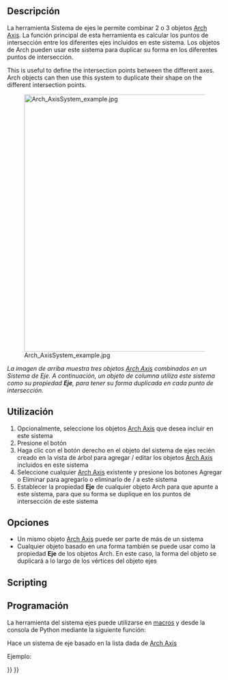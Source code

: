 <languages/>

{{Docnav
|[[Arch_Axis|Axis]]
|[[Arch_Grid|Grid]]
|[[BIM_Workbench|BIM]]
|IconL=Arch_Axis.svg
|IconR=Arch_Grid.svg
|IconC=Workbench_BIM.svg
}}

{{VeryImportantMessage|THIS COMMAND IS PART OF THE INTEGRATED [[BIM_Workbench|BIM WORKBENCH]] IN V1.0<br>
This page has been updated for that version.}}

<div class="mw-translate-fuzzy">
{{GuiCommand/es
|Name=Arch AxisSystem
|Name/es=Arch AxisSystem
|MenuLocation=Arch → Axis System
|Workbenches=[[Arch_Workbench/es|Arch]]
|SeeAlso=[[Arch Axis/es|Arch Axis]], [[Arch Grid/es|Grid]]
}}
</div>

<span id="Description"></span>
==Descripción==

<div class="mw-translate-fuzzy">
La herramienta Sistema de ejes le permite combinar 2 o 3 objetos [[Arch Axis/es|Arch Axis]]. La función principal de esta herramienta es calcular los puntos de intersección entre los diferentes ejes incluidos en este sistema. Los objetos de Arch pueden usar este sistema para duplicar su forma en los diferentes puntos de intersección.
</div>

This is useful to define the intersection points between the different axes. Arch objects can then use this system to duplicate their shape on the different intersection points.

[[Image:Arch AxisSystem example.jpg|600px]]
<div class="mw-translate-fuzzy">
''La imagen de arriba muestra tres objetos [[Arch Axis/es|Arch Axis]] combinados en un Sistema de Eje. A continuación, un objeto de columna utiliza este sistema como su propiedad '''Eje''', para tener su forma duplicada en cada punto de intersección.''
</div>

<span id="Usage"></span>
<div class="mw-translate-fuzzy">
==Utilización==
</div>

<div class="mw-translate-fuzzy">
# Opcionalmente, seleccione los objetos [[Arch Axis/es|Arch Axis]] que desea incluir en este sistema
# Presione el botón {{KEY|[[Image: Arch AxisSystem.png|16px]] [[Arch AxisSystem/es|Arch AxisSystem]]}}
# Haga clic con el botón derecho en el objeto del sistema de ejes recién creado en la vista de árbol para agregar / editar los objetos [[Arch Axis]]  incluidos en este sistema
# Seleccione cualquier [[Arch Axis/es|Arch Axis]] existente y presione los botones Agregar o Eliminar para agregarlo o eliminarlo de / a este sistema
# Establecer la propiedad '''Eje''' de cualquier objeto Arch para que apunte a este sistema, para que su forma se duplique en los puntos de intersección de este sistema
</div>

<span id="Options"></span>
==Opciones==

<div class="mw-translate-fuzzy">
* Un mismo objeto [[Arch Axis/es|Arch Axis]] puede ser parte de más de un sistema
* Cualquier objeto basado en una forma también se puede usar como la propiedad '''Eje''' de los objetos Arch. En este caso, la forma del objeto se duplicará a lo largo de los vértices del objeto ejes
</div>

==Scripting==

<div class="mw-translate-fuzzy">
==Programación==
</div>

<div class="mw-translate-fuzzy">
La herramienta del sistema ejes puede utilizarse en [[macros/es|macros]] y desde la consola de Python mediante la siguiente función:
</div>
{{Code|code=
AxisSystem = makeAxisSystem(axes, name="Axis System")
}}

<div class="mw-translate-fuzzy">
Hace un sistema de eje basado en la lista dada de [[Arch Axis/es|Arch Axis]]
</div>

Ejemplo:
{{Code|code=
import Draft, Arch

Axes = Arch.makeAxis(5, 1000)

Axes.ViewObject.LineWidth = 3
Axes.ViewObject.BubbleSize = 200
Axes.ViewObject.FontSize = 150

Axes2 = Arch.makeAxis(6, 500)

Axes2.ViewObject.LineWidth = 2
Axes2.ViewObject.BubbleSize = 200
Axes2.ViewObject.FontSize = 150
Axes2.ViewObject.NumberingStyle = "A,B,C"
FreeCAD.ActiveDocument.recompute()

Axes2.Length = 6000
Draft.rotate(Axes2, -90)
Draft.move(Axes2, FreeCAD.Vector(-1000, 2500, 0))
FreeCAD.ActiveDocument.recompute()

AxisSystem = Arch.makeAxisSystem([Axes, Axes2])

Structure = Arch.makeStructure(length=200, width=200, height=100)
Draft.move(Structure, FreeCAD.Vector(-100, 0, 0))
Structure.Axis = AxisSystem
FreeCAD.ActiveDocument.recompute()
}}


<div class="mw-translate-fuzzy">
{{docnav|[[Arch_Axis|Axis]]|[[Arch_Grid|Grid]]|[[Arch_Workbench/es|Arch]]|IconL=Arch_Axis.svg |IconC=Workbench_Arch.svg |IconR=Arch_Grid.svg}}
</div>

{{BIM_Tools_navi{{#translation:}}}}
{{Userdocnavi{{#translation:}}}}
